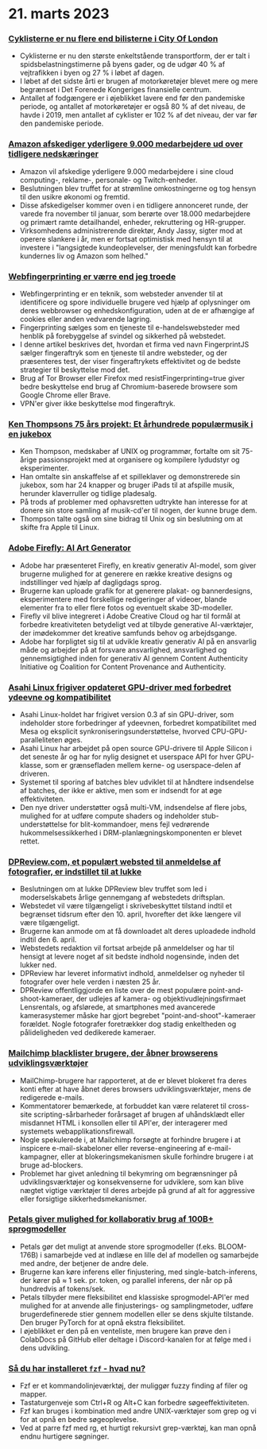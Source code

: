 

<CallToAction />

<Steps>

# 21. marts 2023

### [Cyklisterne er nu flere end bilisterne i City Of London](https://www.forbes.com/sites/carltonreid/2023/03/01/cyclists-now-outnumber-motorists-in-city-of-london/?ref=hackernewsgpt.com)

- Cyklisterne er nu den største enkeltstående transportform, der er talt i spidsbelastningstimerne på byens gader, og de udgør 40 % af vejtrafikken i byen og 27 % i løbet af dagen.
- I løbet af det sidste årti er brugen af motorkøretøjer blevet mere og mere begrænset i Det Forenede Kongeriges finansielle centrum.
- Antallet af fodgængere er i øjeblikket lavere end før den pandemiske periode, og antallet af motorkøretøjer er også 80 % af det niveau, de havde i 2019, men antallet af cyklister er 102 % af det niveau, der var før den pandemiske periode.

### [Amazon afskediger yderligere 9.000 medarbejdere ud over tidligere nedskæringer](https://www.cnbc.com/2023/03/20/amazon-layoffs-company-to-cut-off-9000-more-workers.html?ref=hackernewsgpt.com)

- Amazon vil afskedige yderligere 9.000 medarbejdere i sine cloud computing-, reklame-, personale- og Twitch-enheder.
- Beslutningen blev truffet for at strømline omkostningerne og tog hensyn til den usikre økonomi og fremtid.
- Disse afskedigelser kommer oven i en tidligere annonceret runde, der varede fra november til januar, som berørte over 18.000 medarbejdere og primært ramte detailhandel, enheder, rekruttering og HR-grupper.
- Virksomhedens administrerende direktør, Andy Jassy, sigter mod at operere slankere i år, men er fortsat optimistisk med hensyn til at investere i "langsigtede kundeoplevelser, der meningsfuldt kan forbedre kundernes liv og Amazon som helhed."

### [Webfingerprinting er værre end jeg troede](https://www.bitestring.com/posts/2023-03-19-web-fingerprinting-is-worse-than-I-thought.html?ref=hackernewsgpt.com)

- Webfingerprinting er en teknik, som websteder anvender til at identificere og spore individuelle brugere ved hjælp af oplysninger om deres webbrowser og enhedskonfiguration, uden at de er afhængige af cookies eller anden vedvarende lagring.
- Fingerprinting sælges som en tjeneste til e-handelswebsteder med henblik på forebyggelse af svindel og sikkerhed på webstedet.
- I denne artikel beskrives det, hvordan et firma ved navn FingerprintJS sælger fingeraftryk som en tjeneste til andre websteder, og der præsenteres test, der viser fingeraftrykets effektivitet og de bedste strategier til beskyttelse mod det.
- Brug af Tor Browser eller Firefox med resistFingerprinting=true giver bedre beskyttelse end brug af Chromium-baserede browsere som Google Chrome eller Brave.
- VPN'er giver ikke beskyttelse mod fingeraftryk.

### [Ken Thompsons 75 års projekt: Et århundrede populærmusik i en jukebox](https://www.youtube.com/watch?v=kaandEt_pKw&ref=hackernewsgpt.com)

- Ken Thompson, medskaber af UNIX og programmør, fortalte om sit 75-årige passionsprojekt med at organisere og kompilere lydudstyr og eksperimenter.
- Han omtalte sin anskaffelse af et spilleklaver og demonstrerede sin jukebox, som har 24 knapper og bruger iPads til at afspille musik, herunder klaverruller og tidlige pladesalg.
- På trods af problemer med ophavsretten udtrykte han interesse for at donere sin store samling af musik-cd'er til nogen, der kunne bruge dem.
- Thompson talte også om sine bidrag til Unix og sin beslutning om at skifte fra Apple til Linux.

### [Adobe Firefly: AI Art Generator](https://www.adobe.com/sensei/generative-ai/firefly.html?ref=hackernewsgpt.com)

- Adobe har præsenteret Firefly, en kreativ generativ AI-model, som giver brugerne mulighed for at generere en række kreative designs og indstillinger ved hjælp af dagligdags sprog.
- Brugerne kan uploade grafik for at generere plakat- og bannerdesigns, eksperimentere med forskellige redigeringer af videoer, blande elementer fra to eller flere fotos og eventuelt skabe 3D-modeller.
- Firefly vil blive integreret i Adobe Creative Cloud og har til formål at forbedre kreativiteten betydeligt ved at tilbyde generative AI-værktøjer, der imødekommer det kreative samfunds behov og arbejdsgange.
- Adobe har forpligtet sig til at udvikle kreativ generativ AI på en ansvarlig måde og arbejder på at forsvare ansvarlighed, ansvarlighed og gennemsigtighed inden for generativ AI gennem Content Authenticity Initiative og Coalition for Content Provenance and Authenticity.

### [Asahi Linux frigiver opdateret GPU-driver med forbedret ydeevne og kompatibilitet](https://asahilinux.org/2023/03/road-to-vulkan/?ref=hackernewsgpt.com)

- Asahi Linux-holdet har frigivet version 0.3 af sin GPU-driver, som indeholder store forbedringer af ydeevnen, forbedret kompatibilitet med Mesa og eksplicit synkroniseringsunderstøttelse, hvorved CPU-GPU-paralleliteten øges.
- Asahi Linux har arbejdet på open source GPU-drivere til Apple Silicon i det seneste år og har for nylig designet et userspace API for hver GPU-klasse, som er grænsefladen mellem kerne- og userspace-delen af driveren.
- Systemet til sporing af batches blev udviklet til at håndtere indsendelse af batches, der ikke er aktive, men som er indsendt for at øge effektiviteten.
- Den nye driver understøtter også multi-VM, indsendelse af flere jobs, mulighed for at udføre compute shaders og indeholder stub-understøttelse for blit-kommandoer, mens fejl vedrørende hukommelsessikkerhed i DRM-planlægningskomponenten er blevet rettet.

### [DPReview.com, et populært websted til anmeldelse af fotografier, er indstillet til at lukke](https://www.dpreview.com/news/5901145460/dpreview-com-to-close?ref=hackernewsgpt.com)

- Beslutningen om at lukke DPReview blev truffet som led i moderselskabets årlige gennemgang af webstedets driftsplan.
- Webstedet vil være tilgængeligt i skrivebeskyttet tilstand indtil et begrænset tidsrum efter den 10. april, hvorefter det ikke længere vil være tilgængeligt.
- Brugerne kan anmode om at få downloadet alt deres uploadede indhold indtil den 6. april.
- Webstedets redaktion vil fortsat arbejde på anmeldelser og har til hensigt at levere noget af sit bedste indhold nogensinde, inden det lukker ned.
- DPReview har leveret informativt indhold, anmeldelser og nyheder til fotografer over hele verden i næsten 25 år.
- DPReview offentliggjorde en liste over de mest populære point-and-shoot-kameraer, der udlejes af kamera- og objektivudlejningsfirmaet Lensrentals, og afslørede, at smartphones med avancerede kamerasystemer måske har gjort begrebet "point-and-shoot"-kameraer forældet. Nogle fotografer foretrækker dog stadig enkeltheden og pålideligheden ved dedikerede kameraer.

### [Mailchimp blacklister brugere, der åbner browserens udviklingsværktøjer](http://news.ycombinator.com/item?id=35235732&ref=hackernewsgpt.com)

- MailChimp-brugere har rapporteret, at de er blevet blokeret fra deres konti efter at have åbnet deres browsers udviklingsværktøjer, mens de redigerede e-mails.
- Kommentatorer bemærkede, at forbuddet kan være relateret til cross-site scripting-sårbarheder forårsaget af brugen af uhåndsklædt eller misdannet HTML i konsollen eller til API'er, der interagerer med systemets webapplikationsfirewall.
- Nogle spekulerede i, at Mailchimp forsøgte at forhindre brugere i at inspicere e-mail-skabeloner eller reverse-engineering af e-mail-kampagner, eller at blokeringsmekanismen skulle forhindre brugere i at bruge ad-blockers.
- Problemet har givet anledning til bekymring om begrænsninger på udviklingsværktøjer og konsekvenserne for udviklere, som kan blive nægtet vigtige værktøjer til deres arbejde på grund af alt for aggressive eller forsigtige sikkerhedsmekanismer.

### [Petals giver mulighed for kollaborativ brug af 100B+ sprogmodeller](https://petals.ml/?ref=hackernewsgpt.com)

- Petals gør det muligt at anvende store sprogmodeller (f.eks. BLOOM-176B) i samarbejde ved at indlæse en lille del af modellen og samarbejde med andre, der betjener de andre dele.
- Brugerne kan køre inferens eller finjustering, med single-batch-inferens, der kører på ≈ 1 sek. pr. token, og parallel inferens, der når op på hundredvis af tokens/sek.
- Petals tilbyder mere fleksibilitet end klassiske sprogmodel-API'er med mulighed for at anvende alle finjusterings- og samplingmetoder, udføre brugerdefinerede stier gennem modellen eller se dens skjulte tilstande. Den bruger PyTorch for at opnå ekstra fleksibilitet.
- I øjeblikket er den på en venteliste, men brugere kan prøve den i ColabDocs på GitHub eller deltage i Discord-kanalen for at følge med i dens udvikling.

### [Så du har installeret `fzf` - hvad nu?](https://andrew-quinn.me/fzf/?ref=hackernewsgpt.com)

- Fzf er et kommandolinjeværktøj, der muliggør fuzzy finding af filer og mapper.
- Tastaturgenveje som Ctrl+R og Alt+C kan forbedre søgeeffektiviteten.
- Fzf kan bruges i kombination med andre UNIX-værktøjer som grep og vi for at opnå en bedre søgeoplevelse.
- Ved at parre fzf med rg, et hurtigt rekursivt grep-værktøj, kan man opnå endnu hurtigere søgninger.

</Steps>
